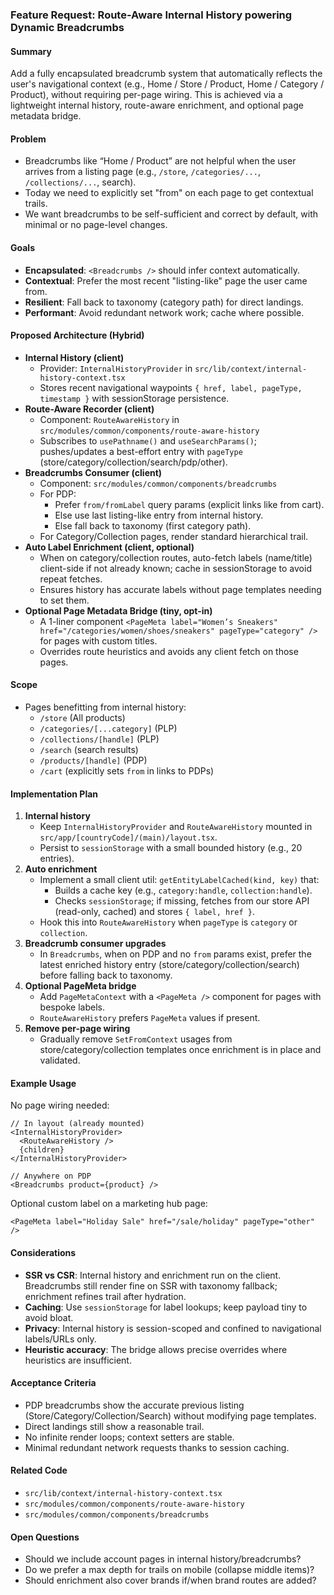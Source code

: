 ### Feature Request: Route-Aware Internal History powering Dynamic Breadcrumbs

#### Summary
Add a fully encapsulated breadcrumb system that automatically reflects the user's navigational context (e.g., Home / Store / Product, Home / Category / Product), without requiring per-page wiring. This is achieved via a lightweight internal history, route-aware enrichment, and optional page metadata bridge.

#### Problem
- Breadcrumbs like “Home / Product” are not helpful when the user arrives from a listing page (e.g., `/store`, `/categories/...`, `/collections/...`, search).
- Today we need to explicitly set "from" on each page to get contextual trails.
- We want breadcrumbs to be self-sufficient and correct by default, with minimal or no page-level changes.

#### Goals
- **Encapsulated**: `<Breadcrumbs />` should infer context automatically.
- **Contextual**: Prefer the most recent "listing-like" page the user came from.
- **Resilient**: Fall back to taxonomy (category path) for direct landings.
- **Performant**: Avoid redundant network work; cache where possible.

#### Proposed Architecture (Hybrid)
- **Internal History (client)**
  - Provider: `InternalHistoryProvider` in `src/lib/context/internal-history-context.tsx`
  - Stores recent navigational waypoints `{ href, label, pageType, timestamp }` with sessionStorage persistence.
- **Route-Aware Recorder (client)**
  - Component: `RouteAwareHistory` in `src/modules/common/components/route-aware-history`
  - Subscribes to `usePathname()` and `useSearchParams()`; pushes/updates a best-effort entry with `pageType` (store/category/collection/search/pdp/other).
- **Breadcrumbs Consumer (client)**
  - Component: `src/modules/common/components/breadcrumbs`
  - For PDP:
    - Prefer `from/fromLabel` query params (explicit links like from cart).
    - Else use last listing-like entry from internal history.
    - Else fall back to taxonomy (first category path).
  - For Category/Collection pages, render standard hierarchical trail.
- **Auto Label Enrichment (client, optional)**
  - When on category/collection routes, auto-fetch labels (name/title) client-side if not already known; cache in sessionStorage to avoid repeat fetches.
  - Ensures history has accurate labels without page templates needing to set them.
- **Optional Page Metadata Bridge (tiny, opt-in)**
  - A 1-liner component `<PageMeta label="Women’s Sneakers" href="/categories/women/shoes/sneakers" pageType="category" />` for pages with custom titles.
  - Overrides route heuristics and avoids any client fetch on those pages.

#### Scope
- Pages benefitting from internal history:
  - `/store` (All products)
  - `/categories/[...category]` (PLP)
  - `/collections/[handle]` (PLP)
  - `/search` (search results)
  - `/products/[handle]` (PDP)
  - `/cart` (explicitly sets `from` in links to PDPs)

#### Implementation Plan
1. **Internal history**
   - Keep `InternalHistoryProvider` and `RouteAwareHistory` mounted in `src/app/[countryCode]/(main)/layout.tsx`.
   - Persist to `sessionStorage` with a small bounded history (e.g., 20 entries).
2. **Auto enrichment**
   - Implement a small client util: `getEntityLabelCached(kind, key)` that:
     - Builds a cache key (e.g., `category:handle`, `collection:handle`).
     - Checks `sessionStorage`; if missing, fetches from our store API (read-only, cached) and stores `{ label, href }`.
   - Hook this into `RouteAwareHistory` when `pageType` is `category` or `collection`.
3. **Breadcrumb consumer upgrades**
   - In `Breadcrumbs`, when on PDP and no `from` params exist, prefer the latest enriched history entry (store/category/collection/search) before falling back to taxonomy.
4. **Optional PageMeta bridge**
   - Add `PageMetaContext` with a `<PageMeta />` component for pages with bespoke labels.
   - `RouteAwareHistory` prefers `PageMeta` values if present.
5. **Remove per-page wiring**
   - Gradually remove `SetFromContext` usages from store/category/collection templates once enrichment is in place and validated.

#### Example Usage
No page wiring needed:
```tsx
// In layout (already mounted)
<InternalHistoryProvider>
  <RouteAwareHistory />
  {children}
</InternalHistoryProvider>

// Anywhere on PDP
<Breadcrumbs product={product} />
```

Optional custom label on a marketing hub page:
```tsx
<PageMeta label="Holiday Sale" href="/sale/holiday" pageType="other" />
```

#### Considerations
- **SSR vs CSR**: Internal history and enrichment run on the client. Breadcrumbs still render fine on SSR with taxonomy fallback; enrichment refines trail after hydration.
- **Caching**: Use `sessionStorage` for label lookups; keep payload tiny to avoid bloat.
- **Privacy**: Internal history is session-scoped and confined to navigational labels/URLs only.
- **Heuristic accuracy**: The bridge allows precise overrides where heuristics are insufficient.

#### Acceptance Criteria
- PDP breadcrumbs show the accurate previous listing (Store/Category/Collection/Search) without modifying page templates.
- Direct landings still show a reasonable trail.
- No infinite render loops; context setters are stable.
- Minimal redundant network requests thanks to session caching.

#### Related Code
- `src/lib/context/internal-history-context.tsx`
- `src/modules/common/components/route-aware-history`
- `src/modules/common/components/breadcrumbs`

#### Open Questions
- Should we include account pages in internal history/breadcrumbs?
- Do we prefer a max depth for trails on mobile (collapse middle items)?
- Should enrichment also cover brands if/when brand routes are added?



